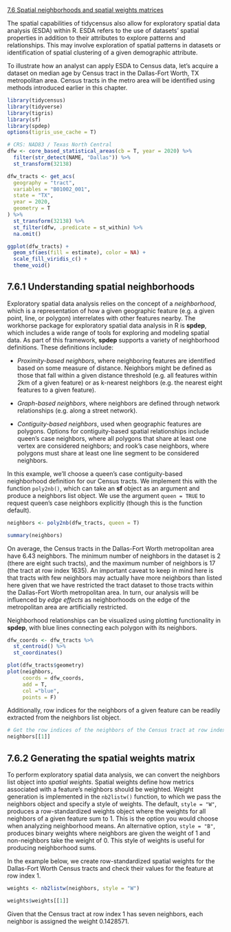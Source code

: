 [7.6 Spatial neighborhoods and spatial weights matrices](https://walker-data.com/census-r/spatial-analysis-with-us-census-data.html#spatial-neighborhoods-and-spatial-weights-matrices)

The spatial capabilities of tidycensus also allow for exploratory spatial data analysis (ESDA) within R. ESDA refers to the use of datasets’ spatial properties in addition to their attributes to explore patterns and relationships. This may involve exploration of spatial patterns in datasets or identification of spatial clustering of a given demographic attribute.

To illustrate how an analyst can apply ESDA to Census data, let’s acquire a dataset on median age by Census tract in the Dallas-Fort Worth, TX metropolitan area. Census tracts in the metro area will be identified using methods introduced earlier in this chapter.

```r
library(tidycensus)
library(tidyverse)
library(tigris)
library(sf)
library(spdep)
options(tigris_use_cache = T)

# CRS: NAD83 / Texas North Central
dfw <- core_based_statistical_areas(cb = T, year = 2020) %>% 
  filter(str_detect(NAME, "Dallas")) %>% 
  st_transform(32138)

dfw_tracts <- get_acs(
  geography = "tract",
  variables = "B01002_001",
  state = "TX",
  year = 2020,
  geometry = T
) %>% 
  st_transform(32138) %>% 
  st_filter(dfw, .predicate = st_within) %>% 
  na.omit()

ggplot(dfw_tracts) +
  geom_sf(aes(fill = estimate), color = NA) +
  scale_fill_viridis_c() +
  theme_void()
```
## 7.6.1 Understanding spatial neighborhoods
Exploratory spatial data analysis relies on the concept of a _neighborhood_, which is a representation of how a given geographic feature (e.g. a given point, line, or polygon) interrelates with other features nearby. The workhorse package for exploratory spatial data analysis in R is **spdep**, which includes a wide range of tools for exploring and modeling spatial data. As part of this framework, **spdep** supports a variety of neighborhood definitions. These definitions include:

* _Proximity-based neighbors_, where neighboring features are identified based on some measure of distance. Neighbors might be defined as those that fall within a given distance threshold (e.g. all features within 2km of a given feature) or as k-nearest neighbors (e.g. the nearest eight features to a given feature).

* _Graph-based neighbors_, where neighbors are defined through network relationships (e.g. along a street network).

* _Contiguity-based neighbors_, used when geographic features are polygons. Options for contiguity-based spatial relationships include queen’s case neighbors, where all polygons that share at least one vertex are considered neighbors; and rook’s case neighbors, where polygons must share at least one line segment to be considered neighbors.

In this example, we’ll choose a queen’s case contiguity-based neighborhood definition for our Census tracts. We implement this with the function `poly2nb()`, which can take an **sf** object as an argument and produce a neighbors list object. We use the argument `queen = TRUE` to request queen’s case neighbors explicitly (though this is the function default).

```r
neighbors <- poly2nb(dfw_tracts, queen = T)

summary(neighbors)
```

On average, the Census tracts in the Dallas-Fort Worth metropolitan area have 6.43 neighbors. The minimum number of neighbors in the dataset is 2 (there are eight such tracts), and the maximum number of neighbors is 17 (the tract at row index 1635). An important caveat to keep in mind here is that tracts with few neighbors may actually have more neighbors than listed here given that we have restricted the tract dataset to those tracts within the Dallas-Fort Worth metropolitan area. In turn, our analysis will be influenced by _edge effects_ as neighborhoods on the edge of the metropolitan area are artificially restricted.

Neighborhood relationships can be visualized using plotting functionality in **spdep**, with blue lines connecting each polygon with its neighbors.

```r
dfw_coords <- dfw_tracts %>% 
  st_centroid() %>% 
  st_coordinates()

plot(dfw_tracts$geometry)
plot(neighbors,
     coords = dfw_coords,
     add = T,
     col ="blue",
     points = F)
```
Additionally, row indices for the neighbors of a given feature can be readily extracted from the neighbors list object.

```r
# Get the row indices of the neighbors of the Census tract at row index 1
neighbors[[1]]

```

## 7.6.2 Generating the spatial weights matrix

To perform exploratory spatial data analysis, we can convert the neighbors list object into _spatial weights_. Spatial weights define how metrics associated with a feature’s neighbors should be weighted. Weight generation is implemented in the `nb2listw()` function, to which we pass the neighbors object and specify a style of weights. The default, `style = "W"`, produces a row-standardized weights object where the weights for all neighbors of a given feature sum to 1. This is the option you would choose when analyzing neighborhood means. An alternative option, `style = "B"`, produces binary weights where neighbors are given the weight of 1 and non-neighbors take the weight of 0. This style of weights is useful for producing neighborhood sums.

In the example below, we create row-standardized spatial weights for the Dallas-Fort Worth Census tracts and check their values for the feature at row index 1.

```r
weights <- nb2listw(neighbors, style = "W")

weights$weights[[1]]
```
Given that the Census tract at row index 1 has seven neighbors, each neighbor is assigned the weight 0.1428571.